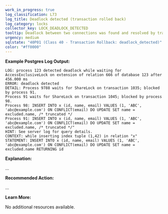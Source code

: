 ```yaml
---
work_in_progress: true
log_classification: L73
log_title: Deadlock detected (transaction rolled back)
log_category: locks
collector_key: LOCK_DEADLOCK_DETECTED
tooltip: Deadlock between two connections was found and resolved by transaction cancellation
urgency: medium
sqlstate: "40P01 (Class 40 - Transaction Rollback: deadlock_detected)"
color: "#ff0000"
---
```


**Example Postgres Log Output:**

```
LOG: process 123 detected deadlock while waiting for AccessExclusiveLock on extension of relation 666 of database 123 after 456.000 ms
ERROR: deadlock detected
DETAIL: Process 9788 waits for ShareLock on transaction 1035; blocked by process 91.
Process 91 waits for ShareLock on transaction 1045; blocked by process 98.
Process 98: INSERT INTO x (id, name, email) VALUES (1, 'ABC', 'abc@example.com') ON CONFLICT(email) DO UPDATE SET name = excluded.name, /* truncated */
Process 91: INSERT INTO x (id, name, email) VALUES (1, 'ABC', 'abc@example.com') ON CONFLICT(email) DO UPDATE SET name = excluded.name, /* truncated */"
HINT: See server log for query details.
CONTEXT: while inserting index tuple (1,42) in relation "x"
STATEMENT: INSERT INTO x (id, name, email) VALUES (1, 'ABC', 'abc@example.com') ON CONFLICT(email) DO UPDATE SET name = excluded.name RETURNING id
```

**Explanation:**

...

**Recommended Action:**

...

**Learn More:**

No additional resources available.
